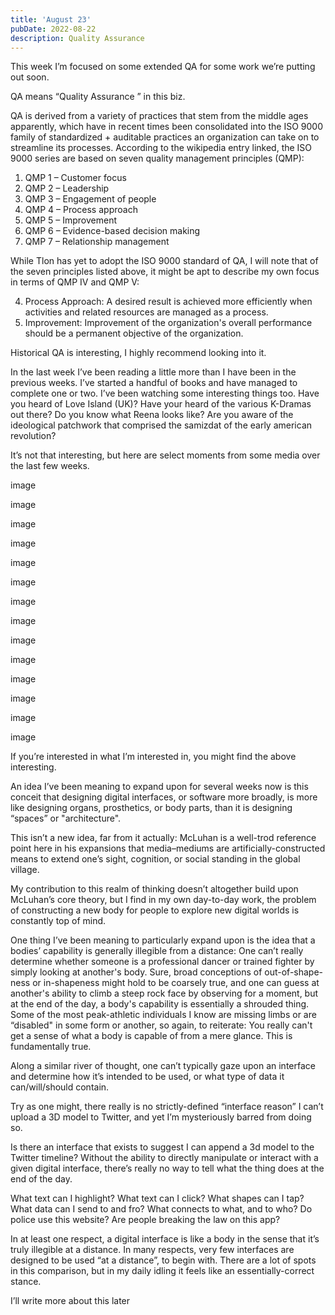 ```yaml
---
title: 'August 23'
pubDate: 2022-08-22
description: Quality Assurance
---
```


This week I’m focused on some extended QA for some work we’re putting out soon.

QA means “Quality Assurance ” in this biz.

QA is derived from a variety of practices that stem from the middle ages apparently, which have in recent times been consolidated into the ISO 9000 family of standardized + auditable practices an organization can take on to streamline its processes. According to the wikipedia entry linked, the ISO 9000 series are based on seven quality management principles (QMP):

1. QMP 1 – Customer focus
2. QMP 2 – Leadership
3. QMP 3 – Engagement of people
4. QMP 4 – Process approach
5. QMP 5 – Improvement
6. QMP 6 – Evidence-based decision making
7. QMP 7 – Relationship management

While Tlon has yet to adopt the ISO 9000 standard of QA, I will note that of the seven principles listed above, it might be apt to describe my own focus in terms of QMP IV and QMP V:

4. Process Approach: A desired result is achieved more efficiently when activities and related resources are managed as a process.
5. Improvement: Improvement of the organization's overall performance should be a permanent objective of the organization.

Historical QA is interesting, I highly recommend looking into it.

In the last week I’ve been reading a little more than I have been in the previous weeks. I’ve started a handful of books and have managed to complete one or two. I’ve been watching some interesting things too. Have you heard of Love Island (UK)? Have your heard of the various K-Dramas out there? Do you know what Reena looks like? Are you aware of the ideological patchwork that comprised the samizdat of the early american revolution?

It’s not that interesting, but here are select moments from some media over the last few weeks.

image

image

image

image

image

image

image

image

image

image

image

image

image

image

If you’re interested in what I’m interested in, you might find the above interesting.

An idea I’ve been meaning to expand upon for several weeks now is this conceit that designing digital interfaces, or software more broadly, is more like designing organs, prosthetics, or body parts, than it is designing “spaces” or "architecture".

This isn’t a new idea, far from it actually: McLuhan is a well-trod reference point here in his expansions that media–mediums are artificially-constructed means to extend one’s sight, cognition, or social standing in the global village.

My contribution to this realm of thinking doesn’t altogether build upon McLuhan’s core theory, but I find in my own day-to-day work, the problem of constructing a new body for people to explore new digital worlds is constantly top of mind.

One thing I’ve been meaning to particularly expand upon is the idea that a bodies’ capability is generally illegible from a distance: One can’t really determine whether someone is a professional dancer or trained fighter by simply looking at another's body. Sure, broad conceptions of out-of-shape-ness or in-shapeness might hold to be coarsely true, and one can guess at another's ability to climb a steep rock face by observing for a moment, but at the end of the day, a body's capability is essentially a shrouded thing. Some of the most peak-athletic individuals I know are missing limbs or are “disabled" in some form or another, so again, to reiterate: You really can't get a sense of what a body is capable of from a mere glance. This is fundamentally true.

Along a similar river of thought, one can’t typically gaze upon an interface and determine how it’s intended to be used, or what type of data it can/will/should contain.

Try as one might, there really is no strictly-defined “interface reason” I can’t upload a 3D model to Twitter, and yet I’m mysteriously barred from doing so.

Is there an interface that exists to suggest I can append a 3d model to the Twitter timeline? Without the ability to directly manipulate or interact with a given digital interface, there’s really no way to tell what the thing does at the end of the day.

What text can I highlight? What text can I click? What shapes can I tap? What data can I send to and fro? What connects to what, and to who? Do police use this website? Are people breaking the law on this app?

In at least one respect, a digital interface is like a body in the sense that it’s truly illegible at a distance. In many respects, very few interfaces are designed to be used “at a distance”, to begin with. There are a lot of spots in this comparison, but in my daily idling it feels like an essentially-correct stance.

I’ll write more about this later